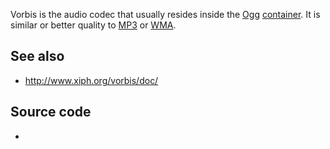 {{codec audio|id=vorb|mod=vorbis|encoder=y|for=[[ogg]] and [[matroska]]}}

{{website|Vorbis|http://vorbis.com/}}
{{open}}
{{xiph|Vorbis}}

Vorbis is the audio codec that usually resides inside the [[Ogg]] [[container]]. It is similar or better quality to [[MP3]] or [[WMA]].

{{clear}}
== See also ==
* http://www.xiph.org/vorbis/doc/

== Source code ==
* {{VLCSourceFile|modules/codec/vorbis.c}}

{{stub}}